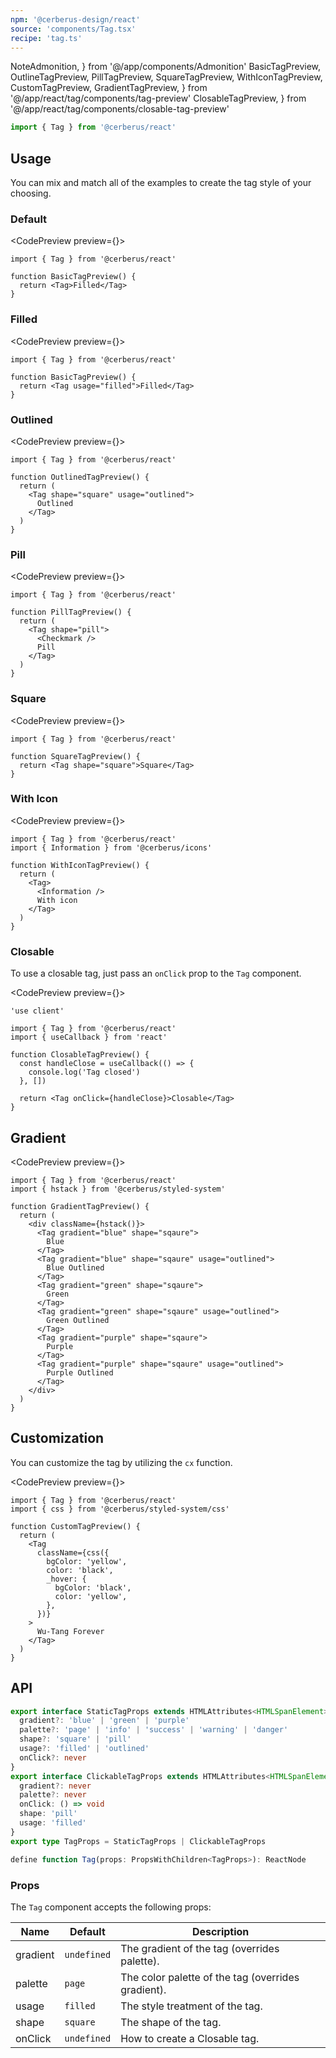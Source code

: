 ```yaml
---
npm: '@cerberus-design/react'
source: 'components/Tag.tsx'
recipe: 'tag.ts'
---
```


  NoteAdmonition,
} from '@/app/components/Admonition'
  BasicTagPreview,
  OutlineTagPreview,
  PillTagPreview,
  SquareTagPreview,
  WithIconTagPreview,
  CustomTagPreview,
  GradientTagPreview,
} from '@/app/react/tag/components/tag-preview'
  ClosableTagPreview,
} from '@/app/react/tag/components/closable-tag-preview'

```ts
import { Tag } from '@cerberus/react'
```

## Usage

You can mix and match all of the examples to create the tag style of your choosing.

### Default

<CodePreview preview={<BasicTagPreview />}>
```tsx title="tag.tsx"
import { Tag } from '@cerberus/react'

function BasicTagPreview() {
  return <Tag>Filled</Tag>
}
```
</CodePreview>

### Filled

<CodePreview preview={<BasicTagPreview />}>
```tsx title="tag.tsx"
import { Tag } from '@cerberus/react'

function BasicTagPreview() {
  return <Tag usage="filled">Filled</Tag>
}
```
</CodePreview>

### Outlined

<CodePreview preview={<OutlineTagPreview />}>
```tsx title="tag.tsx"
import { Tag } from '@cerberus/react'

function OutlinedTagPreview() {
  return (
    <Tag shape="square" usage="outlined">
      Outlined
    </Tag>
  )
}
```
</CodePreview>

### Pill

<CodePreview preview={<PillTagPreview />}>
```tsx title="tag.tsx"
import { Tag } from '@cerberus/react'

function PillTagPreview() {
  return (
    <Tag shape="pill">
      <Checkmark />
      Pill
    </Tag>
  )
}
```
</CodePreview>

### Square

<CodePreview preview={<SquareTagPreview />}>
```tsx title="tag.tsx"
import { Tag } from '@cerberus/react'

function SquareTagPreview() {
  return <Tag shape="square">Square</Tag>
}
```
</CodePreview>

### With Icon

<CodePreview preview={<WithIconTagPreview />}>
```tsx title="tag.tsx"
import { Tag } from '@cerberus/react'
import { Information } from '@cerberus/icons'

function WithIconTagPreview() {
  return (
    <Tag>
      <Information />
      With icon
    </Tag>
  )
}
```
</CodePreview>

### Closable

To use a closable tag, just pass an `onClick` prop to the `Tag` component.

<CodePreview preview={<ClosableTagPreview />}>
```tsx title="tag.tsx" {11}
'use client'

import { Tag } from '@cerberus/react'
import { useCallback } from 'react'

function ClosableTagPreview() {
  const handleClose = useCallback(() => {
    console.log('Tag closed')
  }, [])

  return <Tag onClick={handleClose}>Closable</Tag>
}
```
</CodePreview>

## Gradient

<CodePreview preview={<GradientTagPreview />}>
```tsx title="tag.tsx"
import { Tag } from '@cerberus/react'
import { hstack } from '@cerberus/styled-system'

function GradientTagPreview() {
  return (
    <div className={hstack()}>
      <Tag gradient="blue" shape="sqaure">
        Blue
      </Tag>
      <Tag gradient="blue" shape="sqaure" usage="outlined">
        Blue Outlined
      </Tag>
      <Tag gradient="green" shape="sqaure">
        Green
      </Tag>
      <Tag gradient="green" shape="sqaure" usage="outlined">
        Green Outlined
      </Tag>
      <Tag gradient="purple" shape="sqaure">
        Purple
      </Tag>
      <Tag gradient="purple" shape="sqaure" usage="outlined">
        Purple Outlined
      </Tag>
    </div>
  )
}
```
</CodePreview>

## Customization

You can customize the tag by utilizing the `cx` function.

<CodePreview preview={<CustomTagPreview />}>
```tsx title="tag.tsx"
import { Tag } from '@cerberus/react'
import { css } from '@cerberus/styled-system/css'

function CustomTagPreview() {
  return (
    <Tag
      className={css({
        bgColor: 'yellow',
        color: 'black',
        _hover: {
          bgColor: 'black',
          color: 'yellow',
        },
      })}
    >
      Wu-Tang Forever
    </Tag>
  )
}
```
</CodePreview>

## API

```ts showLineNumbers=false
export interface StaticTagProps extends HTMLAttributes<HTMLSpanElement> {
  gradient?: 'blue' | 'green' | 'purple'
  palette?: 'page' | 'info' | 'success' | 'warning' | 'danger'
  shape?: 'square' | 'pill'
  usage?: 'filled' | 'outlined'
  onClick?: never
}
export interface ClickableTagProps extends HTMLAttributes<HTMLSpanElement> {
  gradient?: never
  palette?: never
  onClick: () => void
  shape: 'pill'
  usage: 'filled'
}
export type TagProps = StaticTagProps | ClickableTagProps

define function Tag(props: PropsWithChildren<TagProps>): ReactNode
````

<NoteAdmonition description="Combining palette and gradient will yield to either only a palette or gradient Tag (i.e. they override each other)." />

### Props

The `Tag` component accepts the following props:

| Name     | Default | Description                            |
| -------- | ------- | -------------------------------------- |
| gradient | `undefined` | The gradient of the tag (overrides palette).           |
| palette  | `page`   | The color palette of the tag (overrides gradient). |
| usage    | `filled`    | The style treatment of the tag.    |
| shape    | `square`    | The shape of the tag.              |
| onClick  | `undefined` | How to create a Closable tag.         |
